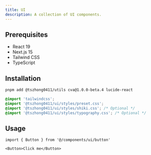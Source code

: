 ```yaml
---
title: UI
description: A collection of UI components.
---
```


## Prerequisites

- React 19
- Next.js 15
- Tailwind CSS
- TypeScript

## Installation

```bash
pnpm add @tszhong0411/utils cva@1.0.0-beta.4 lucide-react
```

```css title='globals.css'
@import 'tailwindcss';
@import '@tszhong0411/ui/styles/preset.css';
@import '@tszhong0411/ui/styles/shiki.css'; /* Optional */
@import '@tszhong0411/ui/styles/typography.css'; /* Optional */
```

## Usage

```tsx
import { Button } from '@/components/ui/button'
```

```tsx
<Button>Click me</Button>
```
